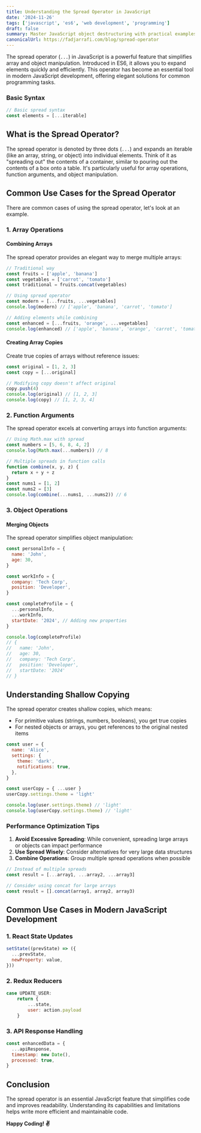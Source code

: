 ```yaml
---
title: Understanding the Spread Operator in JavaScript
date: '2024-11-26'
tags: ['javascript', 'es6', 'web development', 'programming']
draft: false
summary: Master JavaScript object destructuring with practical examples. Learn how to efficiently extract object properties, handle nested objects, and use advanced destructuring patterns.
canonicalUrl: https://fadjarrafi.com/blog/spread-operator
---
```


The spread operator (`...`) in JavaScript is a powerful feature that simplifies array and object manipulation. Introduced in ES6, it allows you to expand elements quickly and efficiently. This operator has become an essential tool in modern JavaScript development, offering elegant solutions for common programming tasks.

### Basic Syntax

```javascript
// Basic spread syntax
const elements = [...iterable]
```

## What is the Spread Operator?

The spread operator is denoted by three dots (`...`) and expands an iterable (like an array, string, or object) into individual elements. Think of it as "spreading out" the contents of a container, similar to pouring out the contents of a box onto a table. It's particularly useful for array operations, function arguments, and object manipulation.

## Common Use Cases for the Spread Operator

There are common cases of using the spread operator, let's look at an example.

### 1. Array Operations

#### Combining Arrays

The spread operator provides an elegant way to merge multiple arrays:

```javascript
// Traditional way
const fruits = ['apple', 'banana']
const vegetables = ['carrot', 'tomato']
const traditional = fruits.concat(vegetables)

// Using spread operator
const modern = [...fruits, ...vegetables]
console.log(modern) // ['apple', 'banana', 'carrot', 'tomato']

// Adding elements while combining
const enhanced = [...fruits, 'orange', ...vegetables]
console.log(enhanced) // ['apple', 'banana', 'orange', 'carrot', 'tomato']
```

#### Creating Array Copies

Create true copies of arrays without reference issues:

```javascript
const original = [1, 2, 3]
const copy = [...original]

// Modifying copy doesn't affect original
copy.push(4)
console.log(original) // [1, 2, 3]
console.log(copy) // [1, 2, 3, 4]
```

### 2. Function Arguments

The spread operator excels at converting arrays into function arguments:

```javascript
// Using Math.max with spread
const numbers = [5, 6, 8, 4, 2]
console.log(Math.max(...numbers)) // 8

// Multiple spreads in function calls
function combine(x, y, z) {
  return x + y + z
}
const nums1 = [1, 2]
const nums2 = [3]
console.log(combine(...nums1, ...nums2)) // 6
```

### 3. Object Operations

#### Merging Objects

The spread operator simplifies object manipulation:

```javascript
const personalInfo = {
  name: 'John',
  age: 30,
}

const workInfo = {
  company: 'Tech Corp',
  position: 'Developer',
}

const completeProfile = {
  ...personalInfo,
  ...workInfo,
  startDate: '2024', // Adding new properties
}

console.log(completeProfile)
// {
//   name: 'John',
//   age: 30,
//   company: 'Tech Corp',
//   position: 'Developer',
//   startDate: '2024'
// }
```

## Understanding Shallow Copying

The spread operator creates shallow copies, which means:

- For primitive values (strings, numbers, booleans), you get true copies
- For nested objects or arrays, you get references to the original nested items

```javascript
const user = {
  name: 'Alice',
  settings: {
    theme: 'dark',
    notifications: true,
  },
}

const userCopy = { ...user }
userCopy.settings.theme = 'light'

console.log(user.settings.theme) // 'light'
console.log(userCopy.settings.theme) // 'light'
```

### Performance Optimization Tips

1. **Avoid Excessive Spreading**: While convenient, spreading large arrays or objects can impact performance
2. **Use Spread Wisely**: Consider alternatives for very large data structures
3. **Combine Operations**: Group multiple spread operations when possible

```javascript
// Instead of multiple spreads
const result = [...array1, ...array2, ...array3]

// Consider using concat for large arrays
const result = [].concat(array1, array2, array3)
```

## Common Use Cases in Modern JavaScript Development

### 1. React State Updates

```javascript
setState((prevState) => ({
  ...prevState,
  newProperty: value,
}))
```

### 2. Redux Reducers

```javascript
case UPDATE_USER:
    return {
        ...state,
        user: action.payload
    }
```

### 3. API Response Handling

```javascript
const enhancedData = {
  ...apiResponse,
  timestamp: new Date(),
  processed: true,
}
```

## Conclusion

The spread operator is an essential JavaScript feature that simplifies code and improves readability. Understanding its capabilities and limitations helps write more efficient and maintainable code.

**Happy Coding! ✌️**
